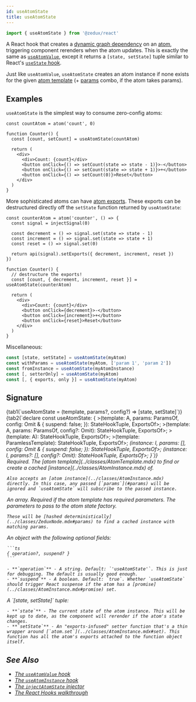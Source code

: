 ```yaml
---
id: useAtomState
title: useAtomState
---
```



```ts
import { useAtomState } from '@zedux/react'
```

A React hook that creates a [dynamic graph dependency](../glossary.mdx#dynamic-graph-dependency) on an [atom](../classes/AtomInstance.mdx), triggering component rerenders when the atom updates. This is exactly the same as [`useAtomValue`](./useAtomValue.mdx), except it returns a `[state, setState]` tuple similar to React's [`useState` hook](https://react.dev/reference/react/useState).

Just like `useAtomValue`, `useAtomState` creates an atom instance if none exists for the given [atom template](../classes/AtomTemplate.mdx) (+ [params](../classes/AtomInstance.mdx#params) combo, if the atom takes params).

## Examples

`useAtomState` is the simplest way to consume zero-config atoms:

```tsx live ecosystemId=useAtomState/example resultVar=Counter version=2
const countAtom = atom('count', 0)

function Counter() {
  const [count, setCount] = useAtomState(countAtom)

  return (
    <div>
      <div>Count: {count}</div>
      <button onClick={() => setCount(state => state - 1)}>-</button>
      <button onClick={() => setCount(state => state + 1)}>+</button>
      <button onClick={() => setCount(0)}>Reset</button>
    </div>
  )
}
```

More sophisticated atoms can have [atom exports](../classes/AtomInstance.mdx#exports). These exports can be destructured directly off the `setState` function returned by `useAtomState`:

```tsx live ecosystemId=useAtomState/exports resultVar=Counter version=2
const counterAtom = atom('counter', () => {
  const signal = injectSignal(0)

  const decrement = () => signal.set(state => state - 1)
  const increment = () => signal.set(state => state + 1)
  const reset = () => signal.set(0)

  return api(signal).setExports({ decrement, increment, reset })
})

function Counter() {
  // destructure the exports!
  const [count, { decrement, increment, reset }] = useAtomState(counterAtom)

  return (
    <div>
      <div>Count: {count}</div>
      <button onClick={decrement}>-</button>
      <button onClick={increment}>+</button>
      <button onClick={reset}>Reset</button>
    </div>
  )
}
```

Miscellaneous:

```ts
const [state, setState] = useAtomState(myAtom)
const withParams = useAtomState(myAtom, ['param 1', 'param 2'])
const fromInstance = useAtomState(myAtomInstance)
const [, setterOnly] = useAtomState(myAtom)
const [, { exports, only }] = useAtomState(myAtom)
```

## Signature

<Tabs>
  {tab1(`useAtomState = (template, params?, config?) => [state, setState]`)}
  {tab2(`declare const useAtomState: {
    <A extends AnyAtomTemplate<{
        Node: AtomInstance;
    }>>(template: A, params: ParamsOf<A>, config: Omit<ZeduxHookConfig, 'subscribe' | 'suspend'> & {
        suspend: false;
    }): StateHookTuple<StateOf<A>, ExportsOf<A>>;
    <A extends AnyAtomTemplate<{
        Node: AtomInstance;
    }>>(template: A, params: ParamsOf<A>, config?: Omit<ZeduxHookConfig, 'subscribe'>): StateHookTuple<ResolvedStateOf<A>, ExportsOf<A>>;
    <A extends AnyAtomTemplate<{
        Node: AtomInstance;
        Params: [];
    }>>(template: A): StateHookTuple<ResolvedStateOf<A>, ExportsOf<A>>;
    <A extends AnyAtomTemplate<{
        Node: AtomInstance;
    }>>(template: ParamlessTemplate<A>): StateHookTuple<ResolvedStateOf<A>, ExportsOf<A>>;
    <I extends AtomInstance>(instance: I, params: [], config: Omit<ZeduxHookConfig, 'subscribe' | 'suspend'> & {
        suspend: false;
    }): StateHookTuple<StateOf<I>, ExportsOf<I>>;
    <I extends AtomInstance>(instance: I, params?: [], config?: Omit<ZeduxHookConfig, 'subscribe'>): StateHookTuple<ResolvedStateOf<I>, ExportsOf<I>>;
}`)}
</Tabs>

<Legend>
  <Item name="template">
    Required. The [atom template](../classes/AtomTemplate.mdx) to find or create a cached [instance](../classes/AtomInstance.mdx) of.

    Also accepts an [atom instance](../classes/AtomInstance.mdx) directly. In this case, any passed [`params`](#params) will be ignored and `useAtomState` will subscribe to the passed instance.

  </Item>
  <Item name="params">
    An array. Required if the atom template has required parameters. The parameters to pass to the atom state factory.

    These will be [hashed deterministically](../classes/ZeduxNode.mdx#params) to find a cached instance with matching params.

  </Item>
  <Item name="config">
    An object with the following optional fields:

    ```ts
    { operation?, suspend? }
    ```

    - **`operation`** - A string. Default: `'useAtomState'`. This is just for debugging. The default is usually good enough.
    - **`suspend`** - A boolean. Default: `true`. Whether `useAtomState` should trigger React suspense if the atom has a [promise](../classes/AtomInstance.mdx#promise) set.

  </Item>
  <Item name="Returns">
    A `[state, setState]` tuple:
    
    - **`state`** - The current state of the atom instance. This will be kept up to date, as the component will rerender if the atom's state changes.
    - **`setState`** - An "exports-infused" setter function that's a thin wrapper around [`atom.set`](../classes/AtomInstance.mdx#set). This function has all the atom's exports attached to the function object itself.

  </Item>
</Legend>

## See Also

- [The `useAtomValue` hook](./useAtomValue.mdx)
- [The `useAtomInstance` hook](./useAtomInstance.mdx)
- [The `injectAtomState` injector](/not-done?path=../injectors/injectAtomState.mdx)
- [The React Hooks walkthrough](/not-done?path=../../../walkthrough/react-hooks.mdx)
